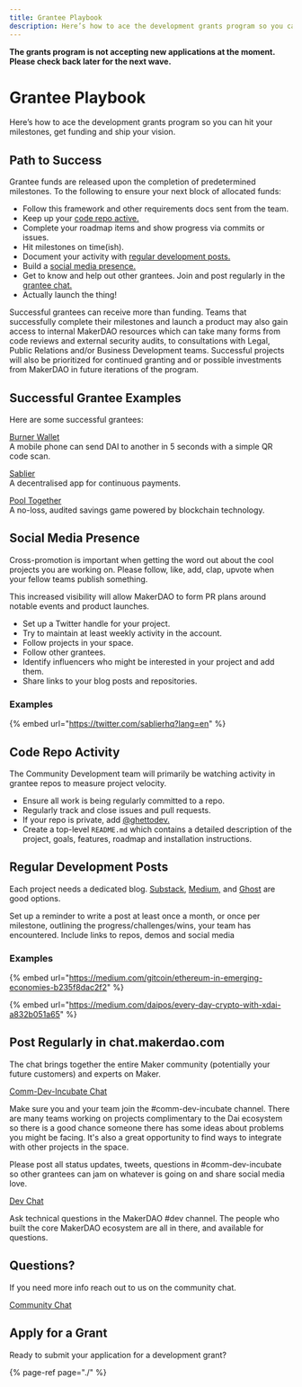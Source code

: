 ```yaml
---
title: Grantee Playbook
description: Here’s how to ace the development grants program so you can hit your milestones, get funding and ship your vision.
---
```


<StatusBanner warning>

**The grants program is not accepting new applications at the moment. Please check back later for the next wave.**

</StatusBanner>

# Grantee Playbook

Here’s how to ace the development grants program so you can hit your milestones, get funding and ship your vision.

## Path to Success

Grantee funds are released upon the completion of predetermined milestones. To the following to ensure your next block of allocated funds:

* Follow this framework and other requirements docs sent from the team.
* Keep up your [code repo active.](grantee-playbook.md#code-repo-activity)
* Complete your roadmap items and show progress via commits or issues.
* Hit milestones on time\(ish\).
* Document your activity with [regular development posts.](grantee-playbook.md#regular-dev-posts)
* Build a [social media presence.](grantee-playbook.md#social-media-presence)
* Get to know and help out other grantees. Join and post regularly in the [grantee chat.](grantee-playbook.md#post-regularly-in-chat-makerdao-com)
* Actually launch the thing!

Successful grantees can receive more than funding. Teams that successfully complete their milestones and launch a product may also gain access to internal MakerDAO resources which can take many forms from code reviews and external security audits, to consultations with Legal, Public Relations and/or Business Development teams. Successful projects will also be prioritized for continued granting and or possible investments from MakerDAO in future iterations of the program.

## Successful Grantee Examples

Here are some successful grantees:

[Burner Wallet](https://xdai.io/)   
A mobile phone can send DAI to another in 5 seconds with a simple QR code scan.  
  
[Sablier](https://sablier.finance/)   
A decentralised app for continuous payments.

[Pool Together](https://www.pooltogether.com/)   
A no-loss, audited savings game powered by blockchain technology.

## Social Media Presence

Cross-promotion is important when getting the word out about the cool projects you are working on. Please follow, like, add, clap, upvote when your fellow teams publish something.

This increased visibility will allow MakerDAO to form PR plans around notable events and product launches.

* Set up a Twitter handle for your project.
* Try to maintain at least weekly activity in the account.
* Follow projects in your space.
* Follow other grantees.
* Identify influencers who might be interested in your project and add them. 
* Share links to your blog posts and repositories.

### Examples

{% embed url="https://twitter.com/sablierhq?lang=en" %}

## Code Repo Activity

The Community Development team will primarily be watching activity in grantee repos to measure project velocity.

* Ensure all work is being regularly committed to a repo.
* Regularly track and close issues and pull requests.
* If your repo is private, add [@ghettodev.](https://github.com/ghettodev)
* Create a top-level `README.md` which contains a detailed description of the project, goals, features, roadmap and installation instructions.

## Regular Development Posts

Each project needs a dedicated blog. [Substack,](https://substack.com/) [Medium,](https://www.medium.com) and [Ghost](https://ghost.org/) are good options.

Set up a reminder to write a post at least once a month, or once per milestone, outlining the progress/challenges/wins, your team has encountered. Include links to repos, demos and social media

### Examples

{% embed url="https://medium.com/gitcoin/ethereum-in-emerging-economies-b235f8dac2f2" %}

{% embed url="https://medium.com/daipos/every-day-crypto-with-xdai-a832b051a65" %}

## Post Regularly in chat.makerdao.com

The chat brings together the entire Maker community \(potentially your future customers\) and experts on Maker.

[Comm-Dev-Incubate Chat](https://chat.makerdao.com/group/comm-dev-incubate)

Make sure you and your team join the \#comm-dev-incubate channel. There are many teams working on projects complimentary to the Dai ecosystem so there is a good chance someone there has some ideas about problems you might be facing. It's also a great opportunity to find ways to integrate with other projects in the space.

Please post all status updates, tweets, questions in \#comm-dev-incubate so other grantees can jam on whatever is going on and share social media love.

[Dev Chat](https://chat.makerdao.com/channel/dev)

Ask technical questions in the MakerDAO \#dev channel. The people who built the core MakerDAO ecosystem are all in there, and available for questions.

## Questions?

If you need more info reach out to us on the community chat.

[Community Chat](https://chat.makerdao.com/channel/community-development)

## Apply for a Grant

Ready to submit your application for a development grant?

{% page-ref page="./" %}
